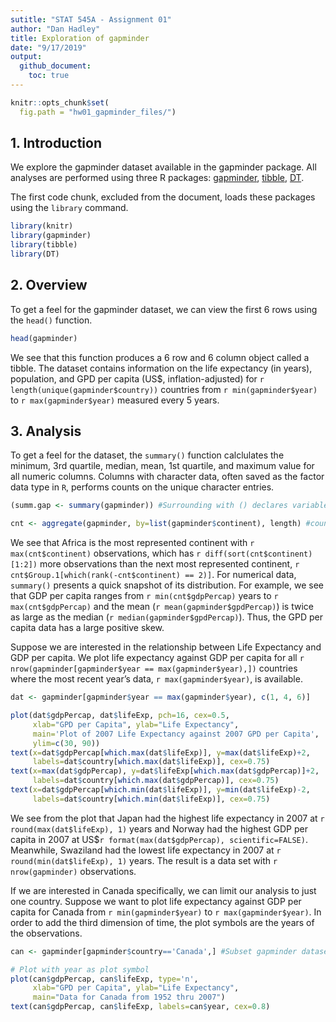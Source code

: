 ```yaml
---
sutitle: "STAT 545A - Assignment 01"
author: "Dan Hadley"
title: Exploration of gapminder
date: "9/17/2019"
output: 
  github_document:
    toc: true
---
```


```r
knitr::opts_chunk$set(
  fig.path = "hw01_gapminder_files/")
```

## 1. Introduction

We explore the gapminder dataset available in the gapminder package.  All analyses are performed using three R packages: [gapminder](https://cran.r-project.org/web/packages/gapminder/index.html), [tibble](https://cran.r-project.org/web/packages/tibble/index.html), [DT](https://cran.r-project.org/web/packages/DT/index.html).

The first code chunk, excluded from the document, loads these packages using the `library` command.
```r
library(knitr)
library(gapminder)
library(tibble)
library(DT)
```

## 2. Overview

To get a feel for the gapminder dataset, we can view the first 6 rows using the `head()` function.
```r
head(gapminder)
```

We see that this function produces a 6 row and 6 column object called a tibble.  The dataset contains information on the life expectancy (in years), population, and GPD per capita (US\$, inflation-adjusted) for `r length(unique(gapminder$country))` countries from `r min(gapminder$year)` to `r max(gapminder$year)` measured every 5 years.

## 3. Analysis

To get a feel for the dataset, the `summary()` function calclulates the minimum, 3rd quartile, median, mean, 1st quartile, and maximum value for all numeric columns.  Columns with character data, often saved as the factor data type in `R`, performs counts on the unique character entries.
```r
(summ.gap <- summary(gapminder)) #Surrounding with () declares variable and prints value(s)

cnt <- aggregate(gapminder, by=list(gapminder$continent), length) #counts observations by continent
```

We see that Africa is the most represented continent with `r max(cnt$continent)` observations, which has `r diff(sort(cnt$continent)[1:2])` more observations than the next most represented continent, `r cnt$Group.1[which(rank(-cnt$continent) == 2)]`.  For numerical data, `summary()` presents a quick snapshot of its distribution.  For example, we see that GDP per capita ranges from `r min(cnt$gdpPercap)` years to `r max(cnt$gdpPercap)` and the mean (`r mean(gapminder$gpdPercap)`) is twice as large as the median (`r median(gapminder$gpdPercap)`).  Thus, the GPD per capita data has a large positive skew.

Suppose we are interested in the relationship between Life Expectancy and GDP per capita.  We plot life expectancy against GDP per capita for all `r nrow(gapminder[gapminder$year == max(gapminder$year),])` countries where the most recent year's data, `r max(gapminder$year)`, is available.

```r
dat <- gapminder[gapminder$year == max(gapminder$year), c(1, 4, 6)]

plot(dat$gdpPercap, dat$lifeExp, pch=16, cex=0.5,
     xlab="GPD per Capita", ylab="Life Expectancy",
     main='Plot of 2007 Life Expectancy against 2007 GPD per Capita',
     ylim=c(30, 90))
text(x=dat$gdpPercap[which.max(dat$lifeExp)], y=max(dat$lifeExp)+2,
     labels=dat$country[which.max(dat$lifeExp)], cex=0.75)
text(x=max(dat$gdpPercap), y=dat$lifeExp[which.max(dat$gdpPercap)]+2,
     labels=dat$country[which.max(dat$gdpPercap)], cex=0.75)
text(x=dat$gdpPercap[which.min(dat$lifeExp)], y=min(dat$lifeExp)-2,
     labels=dat$country[which.min(dat$lifeExp)], cex=0.75)

```

We see from the plot that Japan had the highest life expectancy in 2007 at `r round(max(dat$lifeExp), 1)` years and Norway had the highest GDP per capita in 2007 at US\$`r format(max(dat$gdpPercap), scientific=FALSE)`.  Meanwhile, Swaziland had the lowest life expectancy in 2007 at `r round(min(dat$lifeExp), 1)` years.  The result is a data set with `r nrow(gapminder)` observations.

If we are interested in Canada specifically, we can limit our analysis to just one country.  Suppose we want to plot life expectancy against GDP per capita for Canada from `r min(gapminder$year)` to `r max(gapminder$year)`. In order to add the third dimension of time, the plot symbols are the years of the observations.

```r
can <- gapminder[gapminder$country=='Canada',] #Subset gapminder dataset to Canada's observations

# Plot with year as plot symbol
plot(can$gdpPercap, can$lifeExp, type='n',
     xlab="GPD per Capita", ylab="Life Expectancy",
     main="Data for Canada from 1952 thru 2007")
text(can$gdpPercap, can$lifeExp, labels=can$year, cex=0.8)
```